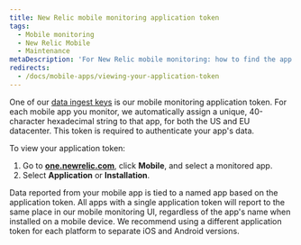 ```yaml
---
title: New Relic mobile monitoring application token
tags:
  - Mobile monitoring
  - New Relic Mobile
  - Maintenance
metaDescription: 'For New Relic mobile monitoring: how to find the app token (aka the mobile data ingest key).'
redirects:
  - /docs/mobile-apps/viewing-your-application-token
---
```


One of our [data ingest keys](/docs/apis/intro-apis/new-relic-api-keys) is our mobile monitoring application token. For each mobile app you monitor, we automatically assign a unique, 40-character hexadecimal string to that app, for both the US and EU datacenter. This token is required to authenticate your app's data.

To view your application token:

1. Go to **[one.newrelic.com](https://one.newrelic.com)**, click **Mobile**, and select a monitored app.
2. Select **Application** or **Installation**.

<Callout variant="tip">
  Data reported from your mobile app is tied to a named app based on the application token. All apps with a single application token will report to the same place in our mobile monitoring UI, regardless of the app's name when installed on a mobile device. We recommend using a different application token for each platform to separate iOS and Android versions.
</Callout>
